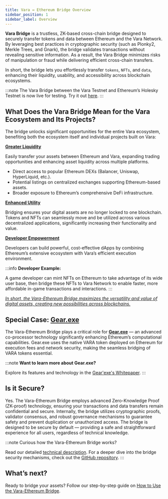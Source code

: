 ```yaml
---
title: Vara ↔ Ethereum Bridge Overview
sidebar_position: 1
sidebar_label: Overview
---
```


**Vara Bridge** is a trustless, ZK-based cross-chain bridge designed to securely transfer tokens and data between Ethereum and the Vara Network. By leveraging best practices in cryptographic security (such as Plonky2, Merkle Trees, and Gnark), the bridge validates transactions without revealing sensitive information. As a result, the Vara Bridge minimizes risks of manipulation or fraud while delivering efficient cross-chain transfers.

In short, the bridge lets you effortlessly transfer `tokens`, `NFTs`, and `data`, enhancing their liquidity, usability, and accessibility across blockchain ecosystems.

:::note
The Vara Bridge between the Vara Testnet and Ethereum’s Holesky Testnet is now live for testing. 
Try it out [here](https://zk-bridge-stg.vara.network/).
:::

## What Does the Vara Bridge Mean for the Vara Ecosystem and Its Projects?

The bridge unlocks significant opportunities for the entire Vara ecosystem, benefiting both the ecosystem itself and individual projects built on Vara:

<u>**Greater Liquidity**</u>

Easily transfer your assets between Ethereum and Vara, expanding trading opportunities and enhancing asset liquidity across multiple platforms.

- Direct access to popular Ethereum DEXs (Balancer, Uniswap, HyperLiquid, etc.).
- Potential listings on centralized exchanges supporting Ethereum-based assets.
- Broader exposure to Ethereum’s comprehensive DeFi infrastructure.

<u>**Enhanced Utility**</u>

Bridging ensures your digital assets are no longer locked to one blockchain. Tokens and NFTs can seamlessly move and be utilized across various decentralized applications, significantly increasing their functionality and value.

<u>**Developer Empowerment**</u>

Developers can build powerful, cost-effective dApps by combining Ethereum’s extensive ecosystem with Vara’s efficient execution environment.

:::info
**Developer Example:**

A game developer can mint NFTs on Ethereum to take advantage of its wide user base, then bridge these NFTs to Vara Network to enable faster, more affordable in-game transactions and interactions.
:::

<u>*In short, the Vara-Ethereum Bridge maximizes the versatility and value of digital assets, creating new possibilities across blockchains.*</u>

## Special Case: <u>Gear.exe</u>

The Vara-Ethereum Bridge plays a critical role for **[Gear.exe](https://gear-tech.io/gear-exe)** — an advanced co-processor technology significantly enhancing Ethereum’s computational capabilities. Gear.exe uses the native VARA token deployed on Ethereum for execution fees and network security, making the seamless bridging of VARA tokens essential.

:::note
**Want to learn more about Gear.exe?**

Explore its features and technology in the [Gear'exe's Whitepaper](https://gear-tech.io/gear-exe/whitepaper/).
:::

## Is it Secure?

Yes. The Vara-Ethereum Bridge employs advanced Zero-Knowledge Proof (ZK-proof) technology, ensuring your transactions and data transfers remain confidential and secure. Internally, the bridge utilizes cryptographic proofs, validator consensus, and robust governance mechanisms to guarantee safety and prevent duplication or unauthorized access.
The bridge is designed to be secure by default — providing a safe and straightforward experience for all users, regardless of technical knowledge.

:::note
Curious how the Vara-Ethereum Bridge works?

Read our detailed [technical description](/docs/bridge/bridge_technical).
For a deeper dive into the bridge security mechanisms, check out the [GitHub repository](https://github.com/gear-tech/gear-bridges). 
:::

## What’s next?

Ready to bridge your assets? Follow our step-by-step guide on [How to Use the Vara-Ethereum Bridge](/docs/bridge/bridge_guide).